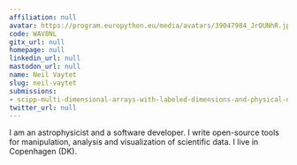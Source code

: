 ```yaml
---
affiliation: null
avatar: https://program.europython.eu/media/avatars/39047984_JrOUNhR.jpeg
code: WAV8NL
gitx_url: null
homepage: null
linkedin_url: null
mastodon_url: null
name: Neil Vaytet
slug: neil-vaytet
submissions:
- scipp-multi-dimensional-arrays-with-labeled-dimensions-and-physical-units
twitter_url: null
---
```


I am an astrophysicist and a software developer.
I write open-source tools for manipulation, analysis and visualization of scientific data.
I live in Copenhagen (DK).
